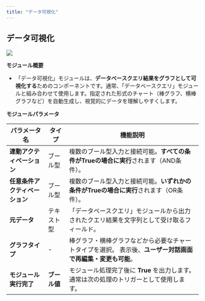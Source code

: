 ```yaml
---
title: "データ可視化"
---
```


## データ可視化

![](https://uxkpl4cba3j.feishu.cn/space/api/box/stream/download/asynccode/?code=MTEwYTFlNWY4ODFkZGY3MDQ2MDJlMTk5YzM0NWI4ZDNfUFc4MTRkS2ZZVkxNeE1JTkVVWFUzQjNVWkhZS3BLSzBfVG9rZW46UWh4VGJTOElQb1lkQTd4U216U2NuclVNblllXzE3NDMwNDMxNjI6MTc0MzA0Njc2Ml9WNA)

**モジュール概要**

* 「データ可視化」モジュールは、**データベースクエリ結果をグラフとして可視化する**ためのコンポーネントです。通常、「データベースクエリ」モジュールと組み合わせて使用します。指定された形式のチャート（棒グラフ、横棒グラフなど）を自動生成し、視覚的にデータを理解しやすくします。



**モジュールパラメータ**

| パラメータ名            | タイプ      | 機能説明                                                         |
| ----------------- | -------- | ------------------------------------------------------------ |
| **連動アクティベーション**   | ブール型     | 複数のブール型入力と接続可能。**すべての条件がTrueの場合に実行**されます（AND条件）。             |
| **任意条件アクティベーション** | ブール型     | 複数のブール型入力と接続可能。**いずれかの条件がTrueの場合に実行**されます（OR条件）。             |
| **元データ**          | テキスト型    | 「データベースクエリ」モジュールから出力されたクエリ結果を文字列として受け取るフィールド。                |
| **グラフタイプ**        | -        | 棒グラフ・横棒グラフなどから必要なチャートタイプを選択。&#xA;表示後、**ユーザー対話画面で再編集・変更も可能**。 |
| **モジュール実行完了**     | **ブール値** | モジュール処理完了後に **True** を出力します。通常は次の処理のトリガーとして使用します。            |

